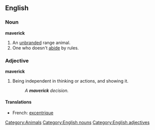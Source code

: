 ==English==
[[Category:Animals]]
[[Category:English nouns]]
[[Category:English adjectives]]
===Noun===
'''maverick'''
# An [[brand|unbrand]]ed range animal.
# One who doesn't [[abide]] by rules.

===Adjective===
'''maverick'''
#Being independent in thinking or actions, and showing it.
#: ''A '''maverick''' decision.''

====Translations====
*French: [[excentrique]]